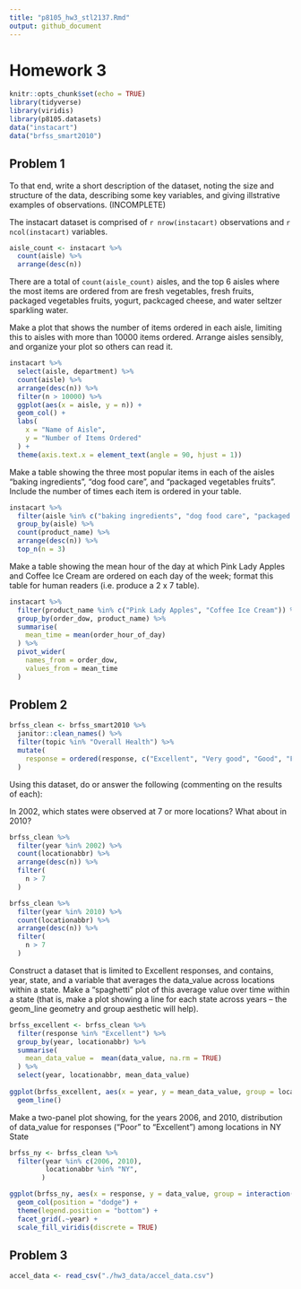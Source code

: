 ```yaml
---
title: "p8105_hw3_stl2137.Rmd"
output: github_document
---
```


# Homework 3
```r
knitr::opts_chunk$set(echo = TRUE)
library(tidyverse)
library(viridis)
library(p8105.datasets)
data("instacart")
data("brfss_smart2010")
```

## Problem 1

To that end, write a short description of the dataset, noting the size and structure of the data, describing some key variables, and giving illstrative examples of observations. (INCOMPLETE)

The instacart dataset is comprised of `r nrow(instacart)` observations and `r ncol(instacart)` variables. 



```r
aisle_count <- instacart %>% 
  count(aisle) %>% 
  arrange(desc(n))
```
There are a total of `count(aisle_count)` aisles, and the top 6 aisles where the most items are ordered from are fresh vegetables, fresh fruits, packaged vegetables fruits, yogurt, packcaged cheese, and water seltzer sparkling water. 

Make a plot that shows the number of items ordered in each aisle, limiting this to aisles with more than 10000 items ordered. Arrange aisles sensibly, and organize your plot so others can read it.
```r
instacart %>% 
  select(aisle, department) %>% 
  count(aisle) %>% 
  arrange(desc(n)) %>% 
  filter(n > 10000) %>% 
  ggplot(aes(x = aisle, y = n)) +
  geom_col() +
  labs(
    x = "Name of Aisle",
    y = "Number of Items Ordered"
  ) + 
  theme(axis.text.x = element_text(angle = 90, hjust = 1))

```

Make a table showing the three most popular items in each of the aisles “baking ingredients”, “dog food care”, and “packaged vegetables fruits”. Include the number of times each item is ordered in your table.
```r
instacart %>% 
  filter(aisle %in% c("baking ingredients", "dog food care", "packaged vegetables fruits")) %>% 
  group_by(aisle) %>% 
  count(product_name) %>% 
  arrange(desc(n)) %>% 
  top_n(n = 3)
```

Make a table showing the mean hour of the day at which Pink Lady Apples and Coffee Ice Cream are ordered on each day of the week; format this table for human readers (i.e. produce a 2 x 7 table).

```r
instacart %>%
  filter(product_name %in% c("Pink Lady Apples", "Coffee Ice Cream")) %>% 
  group_by(order_dow, product_name) %>%
  summarise(
    mean_time = mean(order_hour_of_day) 
  ) %>% 
  pivot_wider(
    names_from = order_dow,
    values_from = mean_time
  ) 

```

## Problem 2

```r
brfss_clean <- brfss_smart2010 %>% 
  janitor::clean_names() %>% 
  filter(topic %in% "Overall Health") %>% 
  mutate(
    response = ordered(response, c("Excellent", "Very good", "Good", "Fair", "Poor"))
  ) 
```

Using this dataset, do or answer the following (commenting on the results of each):

In 2002, which states were observed at 7 or more locations? What about in 2010?
```r
brfss_clean %>% 
  filter(year %in% 2002) %>% 
  count(locationabbr) %>% 
  arrange(desc(n)) %>% 
  filter(
    n > 7
  )

brfss_clean %>% 
  filter(year %in% 2010) %>% 
  count(locationabbr) %>% 
  arrange(desc(n)) %>% 
  filter(
    n > 7
  )
```

Construct a dataset that is limited to Excellent responses, and contains, year, state, and a variable that averages the data_value across locations within a state. Make a “spaghetti” plot of this average value over time within a state (that is, make a plot showing a line for each state across years – the geom_line geometry and group aesthetic will help).

```r
brfss_excellent <- brfss_clean %>%
  filter(response %in% "Excellent") %>% 
  group_by(year, locationabbr) %>%
  summarise(
    mean_data_value =  mean(data_value, na.rm = TRUE)
  ) %>% 
  select(year, locationabbr, mean_data_value)
  
ggplot(brfss_excellent, aes(x = year, y = mean_data_value, group = locationabbr, color = locationabbr)) +
  geom_line() 
```

Make a two-panel plot showing, for the years 2006, and 2010, distribution of data_value for responses (“Poor” to “Excellent”) among locations in NY State

```r
brfss_ny <- brfss_clean %>% 
  filter(year %in% c(2006, 2010), 
         locationabbr %in% "NY",
        )   

ggplot(brfss_ny, aes(x = response, y = data_value, group = interaction(response, locationdesc), fill = locationdesc)) +
  geom_col(position = "dodge") + 
  theme(legend.position = "bottom") +
  facet_grid(.~year) +
  scale_fill_viridis(discrete = TRUE)


```

## Problem 3

```r
accel_data <- read_csv("./hw3_data/accel_data.csv")
```

